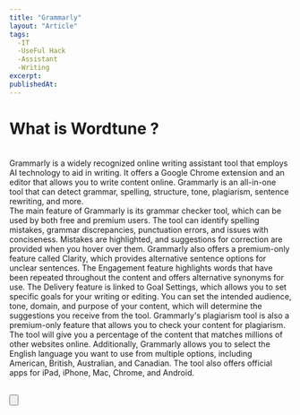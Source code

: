 ```yaml
---
title: "Grammarly"
layout: "Article"
tags: 
  -IT
  -UseFul Hack
  -Assistant
  -Writing
excerpt:
publishedAt:
---
```


# What is Wordtune ?
<br/>
Grammarly is a widely recognized online writing assistant tool that employs AI technology to aid in writing. It offers a Google Chrome extension and an editor that allows you to write content online. Grammarly is an all-in-one tool that can detect grammar, spelling, structure, tone, plagiarism, sentence rewriting, and more.
<br/>
The main feature of Grammarly is its grammar checker tool, which can be used by both free and premium users. The tool can identify spelling mistakes, grammar discrepancies, punctuation errors, and issues with conciseness. Mistakes are highlighted, and suggestions for correction are provided when you hover over them.
Grammarly also offers a premium-only feature called Clarity, which provides alternative sentence options for unclear sentences. The Engagement feature highlights words that have been repeated throughout the content and offers alternative synonyms for use.
The Delivery feature is linked to Goal Settings, which allows you to set specific goals for your writing or editing. You can set the intended audience, tone, domain, and purpose of your content, which will determine the suggestions you receive from the tool.
Grammarly's plagiarism tool is also a premium-only feature that allows you to check your content for plagiarism. The tool will give you a percentage of the content that matches millions of other websites online.
Additionally, Grammarly allows you to select the English language you want to use from multiple options, including American, British, Australian, and Canadian. The tool also offers official apps for iPad, iPhone, Mac, Chrome, and Android.
<br />
<br />

<Button
  address="https://www.grammarly.com/a?utm_source=google&utm_medium=cpc&utm_campaign=brand_core_row&utm_content=brandcorerow&utm_term=grammarly&matchtype=e&placement=&network=gt%7d&network=g&gclid=Cj0KCQiA0oagBhDHARIsAI-BbgfjrDjmZYgyA9hXY83_8I_VcbF3tbHDVll5KBmKIV4zgcrQjOc9kaYaAlVBEALw_wcB&gclsrc=aw.ds"
  text="Link to Grammarly"
/>
